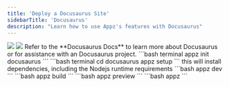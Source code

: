 ```yaml
---
title: 'Deploy a Docusaurus Site'
sidebarTitle: 'Docusaurus'
description: "Learn how to use Appz's features with Docusaurus"
---
```



<FrameworkGetStartedComponent 
intro="Docusaurus is an all-in-one web framework for building fast, content-focused websites. By default, Docusaurus builds websites that have zero JavaScript runtime code." 
framework="Docusaurus"
/>

<CardGroup cols={2}> 
  <Card>
    <CardGroup cols={2}> 
      <Card href="https://youappz.com/new/clone?repository-url=https%3A%2F%2Fgithub.com%2Fyouappz%2Fyouappz%2Ftree%2Fmain%2Fexamples%2Fnextjs&template=nextjs">
      <img noZoom src="/images/deploy.png" />
      </Card>
        <Card href="https://docusaurus.appz.dev">
      <img noZoom src="/images/demo.png" />
      </Card>
    </CardGroup>
  </Card>
  <Card href="https://docusaurus.io/docs">
  Refer to the **Docusaurus Docs** to learn more about Docusaurus or for assistance with an Docusaurus project.
  </Card>
</CardGroup>


<Steps titleSize="h3">
  <Step title="Set up a new project">        
    ```bash terminal
    appz init docusaurus
    ```
  </Step>
  <Step title="Install Toolchain & Dependencies">
    ```bash terminal
    cd docusaurus
    appz setup
    ```
    this will install dependencies, including the Nodejs runtime requirements
  </Step>
  <Step title="Start development Server">
    ```bash
    appz dev
    ```
  </Step>
  <Step title="Build & Preview">
    ```bash
    appz build
    ```
    ```bash
    appz preview
    ```
  </Step>
   <Step title="Deploy">
    ```bash
    appz
    ```
    </Step>
</Steps>